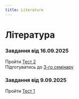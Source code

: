 ```yaml
---
title: Literature
---
```


# Література

### Завдання від 16.09.2025

Пройти [Тест 2](https://krnu.org/mod/quiz/view.php?id=49968) \
Підготуватись до [3-го семінару](https://krnu.org/mod/assign/view.php?id=26479)

### Завдання від 9.09.2025

Пройти [Тест 1](https://krnu.org/mod/quiz/view.php?id=49967)
